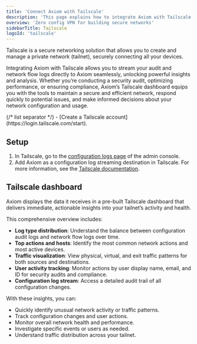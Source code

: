 ```yaml
---
title: 'Connect Axiom with Tailscale'
description: 'This page explains how to integrate Axiom with Tailscale.'
overview: 'Zero config VPN for building secure networks'
sidebarTitle: Tailscale
logoId: 'tailscale'
---
```



Tailscale is a secure networking solution that allows you to create and manage a private network (tailnet), securely connecting all your devices.

Integrating Axiom with Tailscale allows you to stream your audit and network flow logs directly to Axiom seamlessly, unlocking powerful insights and analysis. Whether you’re conducting a security audit, optimizing performance, or ensuring compliance, Axiom’s Tailscale dashboard equips you with the tools to maintain a secure and efficient network, respond quickly to potential issues, and make informed decisions about your network configuration and usage.

<Prerequisites />
{/* list separator */}
- [Create a Tailscale account](https://login.tailscale.com/start).

## Setup

1. In Tailscale, go to the [configuration logs page](https://login.tailscale.com/admin/logs) of the admin console.
2. Add Axiom as a configuration log streaming destination in Tailscale. For more information, see the [Tailscale documentation](https://tailscale.com/kb/1255/log-streaming?q=stream#add-a-configuration-log-streaming-destination).

## Tailscale dashboard

Axiom displays the data it receives in a pre-built Tailscale dashboard that delivers immediate, actionable insights into your tailnet’s activity and health.

This comprehensive overview includes:

- **Log type distribution**: Understand the balance between configuration audit logs and network flow logs over time.
- **Top actions and hosts**: Identify the most common network actions and most active devices.
- **Traffic visualization**: View physical, virtual, and exit traffic patterns for both sources and destinations.
- **User activity tracking**: Monitor actions by user display name, email, and ID for security audits and compliance.
- **Configuration log stream**: Access a detailed audit trail of all configuration changes.

With these insights, you can:

- Quickly identify unusual network activity or traffic patterns.
- Track configuration changes and user actions.
- Monitor overall network health and performance.
- Investigate specific events or users as needed.
- Understand traffic distribution across your tailnet.

